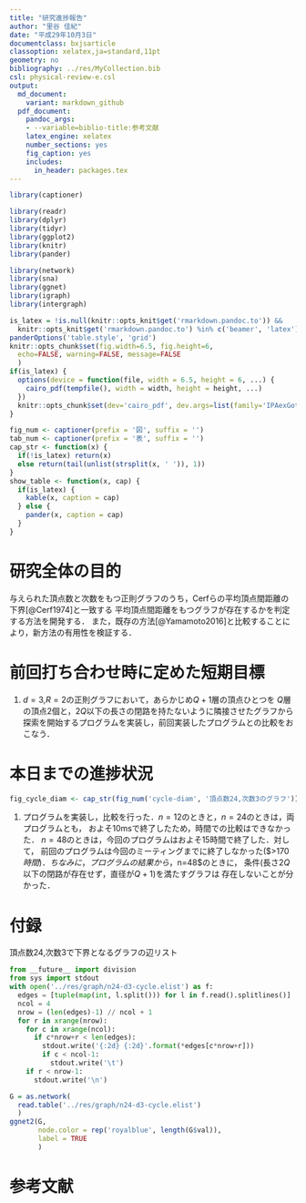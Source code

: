 ```yaml
---
title: "研究進捗報告"
author: "里谷 佳紀"
date: "平成29年10月3日"
documentclass: bxjsarticle
classoption: xelatex,ja=standard,11pt
geometry: no
bibliography: ../res/MyCollection.bib
csl: physical-review-e.csl
output:
  md_document:
    variant: markdown_github
  pdf_document:
    pandoc_args:
    - --variable=biblio-title:参考文献
    latex_engine: xelatex
    number_sections: yes
    fig_caption: yes
    includes:
      in_header: packages.tex
---
```


```r
library(captioner)

library(readr)
library(dplyr)
library(tidyr)
library(ggplot2)
library(knitr)
library(pander)

library(network)
library(sna)
library(ggnet)
library(igraph)
library(intergraph)

is_latex = !is.null(knitr::opts_knit$get('rmarkdown.pandoc.to')) &&
  knitr::opts_knit$get('rmarkdown.pandoc.to') %in% c('beamer', 'latex')
panderOptions('table.style', 'grid')
knitr::opts_chunk$set(fig.width=6.5, fig.height=6,
  echo=FALSE, warning=FALSE, message=FALSE
  )
if(is_latex) {
  options(device = function(file, width = 6.5, height = 6, ...) {
    cairo_pdf(tempfile(), width = width, height = height, ...)
  })
  knitr::opts_chunk$set(dev='cairo_pdf', dev.args=list(family='IPAexGothic'))
}

fig_num <- captioner(prefix = '図', suffix = '')
tab_num <- captioner(prefix = '表', suffix = '')
cap_str <- function(x) {
  if(!is_latex) return(x)
  else return(tail(unlist(strsplit(x, ' ')), 1))
}
show_table <- function(x, cap) {
  if(is_latex) {
    kable(x, caption = cap)
  } else {
    pander(x, caption = cap)
  }
}
```

# 研究全体の目的
与えられた頂点数と次数をもつ正則グラフのうち，Cerfらの平均頂点間距離の下界[@Cerf1974]と一致する
平均頂点間距離をもつグラフが存在するかを判定する方法を開発する．
また，既存の方法[@Yamamoto2016]と比較することにより，新方法の有用性を検証する．

# 前回打ち合わせ時に定めた短期目標
1. $d=3$,$R=2$の正則グラフにおいて，あらかじめ$Q+1$層の頂点ひとつを
$Q$層の頂点2個と，$2Q$以下の長さの閉路を持たないように隣接させたグラフから
探索を開始するプログラムを実装し，前回実装したプログラムとの比較をおこなう．

# 本日までの進捗状況
```r
fig_cycle_diam <- cap_str(fig_num('cycle-diam', '頂点数24,次数3のグラフ'))
```
1. プログラムを実装し，比較を行った．$n=12$のときと，$n=24$のときは，両プログラムとも，
およそ10msで終了したため，時間での比較はできなかった．
$n=48$のときは，今回のプログラムはおよそ15時間で終了した．対して，
前回のプログラムは今回のミーティングまでに終了しなかった($>$170時間)．
ちなみに，プログラムの結果から，$n=48$のときに，
条件(長さ$2Q$以下の閉路が存在せず，直径が$Q+1$)を満たすグラフは
存在しないことが分かった．

# 付録
頂点数24,次数3で下界となるグラフの辺リスト
```python
from __future__ import division
from sys import stdout
with open('../res/graph/n24-d3-cycle.elist') as f:
  edges = [tuple(map(int, l.split())) for l in f.read().splitlines()]
  ncol = 4
  nrow = (len(edges)-1) // ncol + 1
  for r in xrange(nrow):
    for c in xrange(ncol):
      if c*nrow+r < len(edges):
        stdout.write('{:2d} {:2d}'.format(*edges[c*nrow+r]))
        if c < ncol-1:
          stdout.write('\t')
    if r < nrow-1:
      stdout.write('\n')
```

```r
G = as.network(
  read.table('../res/graph/n24-d3-cycle.elist')
  )
ggnet2(G,
       node.color = rep('royalblue', length(G$val)),
       label = TRUE
       )
```

# 参考文献
